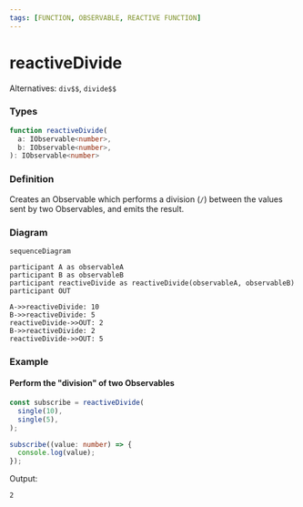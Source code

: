 ```yaml
---
tags: [FUNCTION, OBSERVABLE, REACTIVE FUNCTION]
---
```


# reactiveDivide

Alternatives: `div$$`, `divide$$`

### Types

```ts
function reactiveDivide(
  a: IObservable<number>,
  b: IObservable<number>,
): IObservable<number>
```

### Definition

Creates an Observable which performs a division (`/`) between the values sent by two Observables, and emits the result.

### Diagram

```mermaid
sequenceDiagram

participant A as observableA
participant B as observableB
participant reactiveDivide as reactiveDivide(observableA, observableB)
participant OUT

A->>reactiveDivide: 10
B->>reactiveDivide: 5
reactiveDivide->>OUT: 2
B->>reactiveDivide: 2
reactiveDivide->>OUT: 5
```

### Example

#### Perform the "division" of two Observables

```ts
const subscribe = reactiveDivide(
  single(10),
  single(5),
);

subscribe((value: number) => {
  console.log(value);
});
```

Output:

```text
2
```
